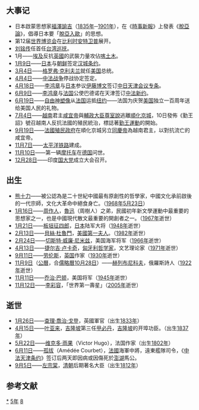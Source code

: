 {{yearTOC|1885|清'''[[光绪|光绪]]十一年'''；越南'''[[咸宜|咸宜]]元年'''，'''[[同慶_(越南)|同慶]]乙酉年'''；日本'''[[明治|明治]]十八年'''}}
== 大事记 ==
* 日本啟蒙思想家[[福泽谕吉|福澤諭吉]]（[[1835年|1835年]]─[[1901年|1901年]]），在《[[時事新報|時事新報]]》上發表《[[脫亞論|脫亞論]]》，倡導日本要「[[脫亞論|脫亞入歐]]」的思想。
* 第12届[[世界博覽會|世界博览会]]在[[比利时|比利时]][[安特卫普|安特卫普]]展开。
* [[劉銘傳|刘铭传]]任首任[[台灣|台湾]][[巡抚|巡抚]]。
* 1月——[[埃及|埃及]]反抗[[英國|英國]]的武裝力量攻佔[[喀土穆|喀土木]]。
* [[1月9日|1月9日]]——[[日本|日本]]与[[朝鲜王朝|朝鲜]]签定[[汉城条约|汉城条约]]。
* [[3月4日|3月4日]]——[[格罗弗·克利夫兰|格罗弗·克利夫兰]]就任[[美國|美国]]总统。
* [[4月4日|4月4日]]——[[中法战争|中法战争]]停战协定签定。
* [[4月18日|4月18日]]——[[李鴻章|李鸿章]]与[[日本|日本]]参议[[伊藤博文|伊藤博文]]签订[[中日天津会议专条|中日天津会议专条]]。
* [[6月9日|6月9日]]——[[李鴻章|李鸿章]]与[[法国|法国]]公使巴德诺在天津签订[[中法新约|中法新约]]。
* [[6月19日|6月19日]]——[[自由女神像|自由神塑像]]从[[法国|法国]]运抵[[纽约市|纽约]]——法国为庆贺[[美國|美国]]独立一百周年送给美国人民的礼物。
* [[7月4日|7月4日]]——[[越南|越南]]君主[[咸宜帝|咸宜帝]]與[[輔政大臣|輔政大臣]][[尊室說|尊室說]]逃離[[順化京城|順化京城]]，10日發佈《勤王詔》號召越南人反抗法國的殖民統治，標誌著[[勤王運動|勤王運動]]的開始。
* [[9月19日|9月19日]]——[[法屬印度支那聯邦|法國殖民政府]]在順化京城另立[[同慶帝|同慶帝]]為越南君主，以對抗流亡的咸宜帝。
* [[11月7日|11月7日]]——[[太平洋铁路|太平洋铁路]]建成。
* [[11月10日|11月10日]]——第一辆[[摩托車|摩托车]]在[[德国|德国]]问世。
* [[12月28日|12月28日]]——印度[[印度国民大会党|国大党]]成立大会召开。

== 出生 ==
* [[熊十力|熊十力]]——被公認為是二十世紀中國最有原創性的哲學家，中國文化承前啟後的一代宗師，文化大革命中絕食身亡。（[[1968年|1968年]][[5月23日|5月23日]]）
* [[1月16日|1月16日]]——[[周作人|周作人]]，[[魯迅|魯迅]]（周樹人）之弟，民國初年新文學運動中最重要的思想家之一，也是中國現代散文最重要的開創者之一。（[[1967年|1967年]]逝世）
* [[1月21日|1月21日]]——[[板垣征四郎|板垣征四郎]]，[[日本|日本]]陆军大将（[[1948年|1948年]]逝世）
* [[2月13日|2月13日]]——[[貝絲·杜魯門|貝絲·杜魯門]]，[[美國|美國]][[第一夫人|第一夫人]]。（[[1982年|1982年]]逝世）
* [[2月24日|2月24日]]——[[切斯特·威廉·尼米兹|切斯特·威廉·尼米兹]]，美国海军将军（[[1966年|1966年]]逝世）
* [[4月13日|4月13日]]——[[捷尔吉·卢卡奇|捷尔吉·卢卡奇]]，[[匈牙利|匈牙利]][[哲学家|哲学家]]，文艺理论家（[[1971年|1971年]]逝世）
* [[9月11日|9月11日]]——[[劳伦斯|劳伦斯]]，[[英国|英国]]作家（[[1930年|1930年]]逝世）
* [[11月9日|11月9日]]（[[公历|公曆]]，合[[儒略曆|儒略曆]][[10月28日|10月28日]]）——[[赫列布尼科夫|赫列布尼科夫]]，俄羅斯詩人（[[1922年|1922年]]逝世）
* [[11月11日|11月11日]]——[[乔治·巴顿|乔治·巴顿]]，美国将军（[[1945年|1945年]]逝世）
* [[11月12日|11月12日]]——[[李彩容|李彩容]]，「世界第一壽星」（[[2005年|2005年]]逝世）

== 逝世 ==
{{Wikisource year mention}}
* [[1月26日|1月26日]]——[[查理·喬治·戈登|查理·喬治·戈登]]，英國軍官（出生[[1833年|1833年]]）
* [[4月15日|4月15日]]——[[葉亞來|叶亚来]]，[[吉隆坡|吉隆坡]]第三任[[甲必丹|甲必丹]]，[[吉隆坡|吉隆坡]]的开埠功臣。（出生[[1837年|1837年]]）
* [[5月22日|5月22日]]——[[维克多·雨果|维克多·雨果]]（Victor Hugo），法国作家（出生[[1802年|1802年]]）
* [[6月11日|6月11日]]——[[孤拔|孤拔]]（Amédée Courbet），[[法国|法國]]海軍中將，遠東艦隊司令，《[[中法天津条约|中法天津条约]]》签订后两天即因病或因傷死於[[澎湖群島|澎湖]]馬公。
* [[9月5日|9月5日]]——[[左宗棠|左宗棠]]，[[清朝|清朝]]后期著名大臣（出生[[1812年|1812年]]）

==参考文献==
[[Category:1885年|*]]
[[Category:1880年代|5年]]
[[Category:19世纪各年|8]]